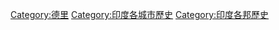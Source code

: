 {{Commons category|History of Delhi}}

[[Category:德里|Category:德里]]
[[Category:印度各城市歷史|Category:印度各城市歷史]]
[[Category:印度各邦歷史|Category:印度各邦歷史]]